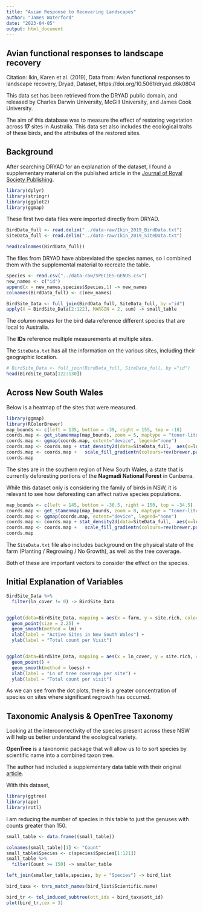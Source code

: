```yaml
---
title: "Avian Response to Recovering Landscapes"
author: "James Waterford"
date: "2023-04-05"
output: html_document
---
```


Avian functional responses to landscape recovery
---
Citation: Ikin, Karen et al. (2019), Data from: Avian functional responses to landscape recovery, Dryad, Dataset, https://doi.org/10.5061/dryad.d6k0804

This data set has been retrieved from the DRYAD public domain, and released by Charles Darwin University, McGill University, and James Cook University.

The aim of this database was to measure the effect of restoring vegetation across **17** sites in Australia.
This data set also includes the ecological traits of these birds, and the attributes of the restored sites.



Background
---

After searching DRYAD for an explanation of the dataset, I found a supplementary material on the published article in the [Journal of Royal Society Publishing](https://rs.figshare.com/articles/journal_contribution/ALL_FILES_IN_ONE_PDF_-_Table_S1_Bird_species_and_assigned_guilds_Table_S2_Model_selection_functional_and_taxonomic_richness_landscape_recovery_Table_S3_Model_selection_functional_richness_taxonomic_richness_Table_S4_Model_summaries_functional_and_taxonomi/7937501?backTo=/collections/Supplementary_material_from_Avian_functional_responses_to_landscape_recovery_/4455659).


```r
library(dplyr)
library(stringr)
library(ggplot2)
library(ggmap)
```


These first two data files were imported directly from DRYAD. 


```r

BirdData_full <- read.delim("../data-raw/Ikin_2019_BirdData.txt")
SiteData_full <- read.delim("../data-raw/Ikin_2019_SiteData.txt")

head(colnames(BirdData_full))
```


The files from DRYAD have abbreviated the species names, so I combined them with the supplemental material to recreate the table.


```r
species <- read.csv("../data-raw/SPECIES-GENUS.csv")
new_names <- c("id")
append(x = new_names,species$Species,1) -> new_names
colnames(BirdData_full) <- c(new_names)

BirdSite_Data <- full_join(BirdData_full, SiteData_full, by ="id")
apply(X = BirdSite_Data[2:122], MARGIN = 2, sum) -> small_table
```

The *column names* for the bird data reference different species that are local to Australia.

The **IDs** reference multiple measurements at multiple sites.

The `SiteData.txt` has all the information on the various sites, including their geographic location.

```r
# BirdSite_Data <- full_join(BirdData_full, SiteData_full, by ="id")
head(BirdSite_Data[122:130])
```
Across New South Wales
---
Below is a heatmap of the sites that were measured.
```r
library(ggmap)
library(RColorBrewer)
map_bounds <- c(left = 135, bottom = -39, right = 155, top = -18)
coords.map <- get_stamenmap(map_bounds, zoom = 5, maptype = "toner-lite")
coords.map <- ggmap(coords.map, extent="device", legend="none")
coords.map <- coords.map + stat_density2d(data=SiteData_full,  aes(x=long, y=lat, fill=..level.., alpha=..level..), geom="polygon")
coords.map <- coords.map +   scale_fill_gradientn(colours=rev(brewer.pal(7, "Spectral")))
coords.map
```

The sites are in the southern region of New South Wales, a state that is currently deforesting portions of the **Nagmadi National Forest** in Canberra.

While this dataset only is considering the family of birds in NSW, it is relevant to see how deforesting can affect native species populations.
```r
map_bounds <- c(left = 145, bottom = -36.5, right = 150, top = -34.5)
coords.map <- get_stamenmap(map_bounds, zoom = 8, maptype = "toner-lite")
coords.map <- ggmap(coords.map, extent="device", legend="none")
coords.map <- coords.map + stat_density2d(data=SiteData_full,  aes(x=long, y=lat, fill=..level.., alpha=..level..), geom="polygon")
coords.map <- coords.map +   scale_fill_gradientn(colours=rev(brewer.pal(7, "Spectral")))
coords.map
```

The `SiteData.txt` file also includes background on the physical state of the farm (Planting / Regrowing / No Growth), as well as the tree coverage.

Both of these are important vectors to consider the effect on the species.

<!-- Explanation of how we got to big table, and how this apply function works. -->


Initial Explanation of Variables
---

```r
BirdSite_Data %>% 
  filter(ln_cover != 0) -> BirdSite_Data


ggplot(data=BirdSite_Data, mapping = aes(x = farm, y = site.rich, color = growth)) +
  geom_point(size = 2.25) +
  geom_smooth(method = lm) +
  xlab(label = "Active Sites in New South Wales") +
  ylab(label = "Total count per Visit") 


ggplot(data=BirdSite_Data, mapping = aes(x = ln_cover, y = site.rich, color = growth)) +
  geom_point() +
  geom_smooth(method = loess) +
  xlab(label = "Ln of tree coverage per site") +
  ylab(label = "Total count per visit")
```

As we can see from the dot plots, there is a greater concentration of species on sites where significant regrowth has occurred. 

<!-- Come back and edit your first Dotplot -->

Taxonomic Analysis & OpenTree Taxonomy
-------------------

Looking at the interconnectivity of the species present across these NSW will help us better understand the ecological variety.

<!-- Describe why we are using Opentree -->

**OpenTree** is a taxonomic package that will allow us to to sort species by scientific name into a combined taxon tree.

The author had included a supplementary data table with their original [article](https://rs.figshare.com/articles/journal_contribution/ALL_FILES_IN_ONE_PDF_-_Table_S1_Bird_species_and_assigned_guilds_Table_S2_Model_selection_functional_and_taxonomic_richness_landscape_recovery_Table_S3_Model_selection_functional_richness_taxonomic_richness_Table_S4_Model_summaries_functional_and_taxonomi/7937501?backTo=/collections/Supplementary_material_from_Avian_functional_responses_to_landscape_recovery_/4455659).

With this dataset,

```r
library(ggtree)
library(ape)
library(rotl)
```

I am reducing the number of species in this table to just the genuses with counts greater than 150.

```r
small_table <- data.frame((small_table))

colnames(small_table)[1] <- "Count"
small_table$Species <- c(species$Species[1:121])
small_table %>% 
  filter(Count >= 150) -> smaller_table

left_join(smaller_table,species, by = "Species") -> bird_list

bird_taxa <- tnrs_match_names(bird_list$Scientific.name)

bird_tr <- tol_induced_subtree(ott_ids = bird_taxa$ott_id)
plot(bird_tr,cex = 3)
```



